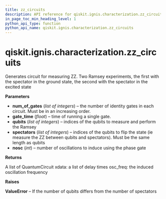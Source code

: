 ```yaml
---
title: zz_circuits
description: API reference for qiskit.ignis.characterization.zz_circuits
in_page_toc_min_heading_level: 1
python_api_type: function
python_api_name: qiskit.ignis.characterization.zz_circuits
---
```


# qiskit.ignis.characterization.zz\_circuits

<Function id="qiskit.ignis.characterization.zz_circuits" name="zz_circuits" isDedicatedPage={true} github="https://github.com/qiskit-community/qiskit-ignis/tree/stable/0.7/qiskit/ignis/characterization/hamiltonian/circuits.py" signature="zz_circuits(num_of_gates, gate_time, qubits, spectators, nosc=5)">
  Generates circuit for measuring ZZ. Two Ramsey experiments, the first with the spectator in the ground state, the second with the spectator in the excited state

  **Parameters**

  *   **num\_of\_gates** (*list of integers*) – the number of identity gates in each circuit. Must be in an increasing order.
  *   **gate\_time** (*float*) – time of running a single gate.
  *   **qubits** (*list of integers*) – indices of the qubits to measure and perform the Ramsey
  *   **spectators** (*list of integers*) – indices of the qubits to flip the state (ie measure the ZZ between qubits and spectators). Must be the same length as qubits
  *   **nosc** (*int*) – number of oscillations to induce using the phase gate

  **Returns**

  A list of QuantumCircuit xdata: a list of delay times osc\_freq: the induced oscillation frequency

  **Raises**

  **ValueError** – If the number of qubits differs from the number of spectators
</Function>

